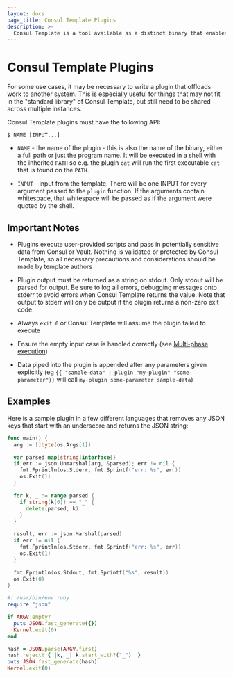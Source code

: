 ```yaml
---
layout: docs
page_title: Consul Template Plugins
description: >-
  Consul Template is a tool available as a distinct binary that enables dynamic application configuration and secrets rotation for Consul deployments based on Go templates.
---
```


# Consul Template Plugins

For some use cases, it may be necessary to write a plugin that offloads work to
another system. This is especially useful for things that may not fit in the
"standard library" of Consul Template, but still need to be shared across
multiple instances.

Consul Template plugins must have the following API:

<CodeBlockConfig hideClipboard>

```shell-session
$ NAME [INPUT...]
```

</CodeBlockConfig>

- `NAME` - the name of the plugin - this is also the name of the binary, either
  a full path or just the program name.  It will be executed in a shell with the
  inherited `PATH` so e.g. the plugin `cat` will run the first executable `cat`
  that is found on the `PATH`.

- `INPUT` - input from the template. There will be one INPUT for every argument passed
  to the `plugin` function. If the arguments contain whitespace, that whitespace
  will be passed as if the argument were quoted by the shell.

## Important Notes

- Plugins execute user-provided scripts and pass in potentially sensitive data
  from Consul or Vault. Nothing is validated or protected by Consul Template,
  so all necessary precautions and considerations should be made by template
  authors

- Plugin output must be returned as a string on stdout. Only stdout will be
  parsed for output. Be sure to log all errors, debugging messages onto stderr
  to avoid errors when Consul Template returns the value. Note that output to
  stderr will only be output if the plugin returns a non-zero exit code.

- Always `exit 0` or Consul Template will assume the plugin failed to execute

- Ensure the empty input case is handled correctly (see [Multi-phase execution](#multi-phase-execution))

- Data piped into the plugin is appended after any parameters given explicitly (eg `{{ "sample-data" | plugin "my-plugin" "some-parameter"}}` will call `my-plugin some-parameter sample-data`)

## Examples

Here is a sample plugin in a few different languages that removes any JSON keys
that start with an underscore and returns the JSON string:

<Tabs>
<Tab heading="golang">

```go
func main() {
  arg := []byte(os.Args[1])

  var parsed map[string]interface{}
  if err := json.Unmarshal(arg, &parsed); err != nil {
    fmt.Fprintln(os.Stderr, fmt.Sprintf("err: %s", err))
    os.Exit(1)
  }

  for k, _ := range parsed {
    if string(k[0]) == "_" {
      delete(parsed, k)
    }
  }

  result, err := json.Marshal(parsed)
  if err != nil {
    fmt.Fprintln(os.Stderr, fmt.Sprintf("err: %s", err))
    os.Exit(1)
  }

  fmt.Fprintln(os.Stdout, fmt.Sprintf("%s", result))
  os.Exit(0)
}
```

</Tab>
<Tab heading="ruby">

```ruby
#! /usr/bin/env ruby
require "json"

if ARGV.empty?
  puts JSON.fast_generate({})
  Kernel.exit(0)
end

hash = JSON.parse(ARGV.first)
hash.reject! { |k, _| k.start_with?("_")  }
puts JSON.fast_generate(hash)
Kernel.exit(0)
```

</Tab>
</Tabs>


